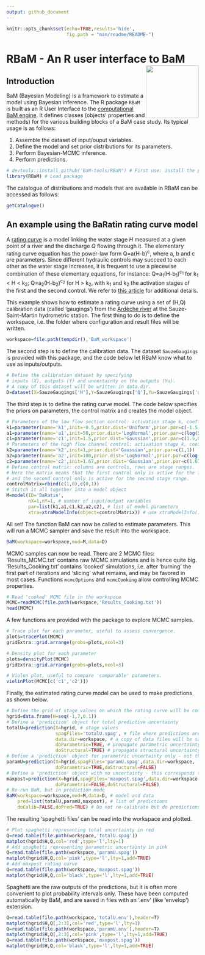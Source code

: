 ---
output: github_document
---

```{r setup, include=FALSE}
knitr::opts_chunk$set(echo=TRUE,results='hide',
                      fig.path = "man/readme/README-")
```

# RBaM - An R user interface to BaM <a href="https://github.com/BaM-tools/RBaM/"><img src="man/readme/logo.png" align="right" height="138" /></a>

## Introduction

BaM (Bayesian Modeling) is a framework to estimate a model using Bayesian inference. The R package `RBaM` is built as an R User Interface to the [computational BaM engine](https://github.com/BaM-tools/BaM). It defines classes (objects' properties and methods) for the various building blocks of a BaM case study. Its typical usage is as follows:

1. Assemble the dataset of input/ouput variables.
2. Define the model and set prior distributions for its parameters.
3. Perform Bayesian-MCMC inference.
4. Perform predictions.

```{r message=FALSE}
# devtools::install_github('BaM-tools/RBaM') # First use: install the package from GitHub
library(RBaM) # Load package
```

The catalogue of distributions and models that are available in RBaM can be accessed as follows:

```{r results='markup'}
getCatalogue()
```

## An example using the BaRatin rating curve model

A [rating curve](https://en.wikipedia.org/wiki/Rating_curve) is a model linking the water stage $H$ measured at a given point of a river and the discharge $Q$ flowing through it. The elementary rating curve equation has the power-law form Q=a(H-b)<sup>c</sup>, where a, b and c are parameters. Since different hydraulic controls may succeed to each other as the water stage increases, it is frequent to use a piecewise combination of these elementary equations, for instance: Q=a<sub>1</sub>(H-b<sub>1</sub>)<sup>c<sub>1</sub></sup> for k<sub>1</sub> < H < k<sub>2</sub>; Q=a<sub>2</sub>(H-b<sub>2</sub>)<sup>c<sub>2</sub></sup> for H > k<sub>2</sub>, with k<sub>1</sub> and k<sub>2</sub> the activation stages of the first and the second control.
We refer to [this article](https://hal.science/hal-00934237) for additional details.

This example shows how to estimate a rating curve using a set of (H,Q) calibration data (called 'gaugings') from the 
[Ardèche river](https://en.wikipedia.org/wiki/Ardèche_(river)) at the Sauze-Saint-Martin hydrometric station. The first thing to do is to define the workspace, i.e. the folder where configuration and result files will be written.

```{r}
workspace=file.path(tempdir(),'BaM_workspace')
```

The second step is to define the calibration data. The dataset `SauzeGaugings` is provided with this package, and the code below let RBaM know what to use as inputs/outputs. 

```{r}
# Define the calibration dataset by specifying 
# inputs (X), outputs (Y) and uncertainty on the outputs (Yu).
# A copy of this dataset will be written in data.dir.
D=dataset(X=SauzeGaugings['H'],Y=SauzeGaugings['Q'],Yu=SauzeGaugings['uQ'],data.dir=workspace)
```

The third step is to define the rating curve model. The code below specifies the priors on parameters, the control matrix and creates the model object.

```{r}
# Parameters of the low flow section control: activation stage k, coefficient a and exponent c
k1=parameter(name='k1',init=-0.5,prior.dist='Uniform',prior.par=c(-1.5,0))
a1=parameter(name='a1',init=50,prior.dist='LogNormal',prior.par=c(log(50),1))
c1=parameter(name='c1',init=1.5,prior.dist='Gaussian',prior.par=c(1.5,0.05))
# Parameters of the high flow channel control: activation stage k, coefficient a and exponent c
k2=parameter(name='k2',init=1,prior.dist='Gaussian',prior.par=c(1,1))
a2=parameter(name='a2',init=100,prior.dist='LogNormal',prior.par=c(log(100),1))
c2=parameter(name='c2',init=1.67,prior.dist='Gaussian',prior.par=c(1.67,0.05))
# Define control matrix: columns are controls, rows are stage ranges.
# Here the matrix means that the first control only is active for the first stage range,
# and the second control only is active for the second stage range.
controlMatrix=rbind(c(1,0),c(0,1))
# Stitch it all together into a model object
M=model(ID='BaRatin',
        nX=1,nY=1, # number of input/output variables
        par=list(k1,a1,c1,k2,a2,c2), # list of model parameters
        xtra=xtraModelInfo(object=controlMatrix)) # use xtraModelInfo() to pass the control matrix
```

All set! The function BaM can now be called to estimate parameters. This will run a MCMC sampler and save the result into the workspace.

```{r results='markup'}
BaM(workspace=workspace,mod=M,data=D)
```

MCMC samples can now be read. There are 2 MCMC files: 'Results_MCMC.txt' contains raw MCMC simulations and is hence quite big. 'Results_Cooking.txt' contains 'cooked' simulations, i.e. after 'burning' the first part of iterations and 'slicing' what remains, and may be favored in most cases. Functions `mcmcOptions` and `mcmcCooking` allow controlling MCMC properties.

```{r results='markup'}
# Read 'cooked' MCMC file in the workspace
MCMC=readMCMC(file.path(workspace,'Results_Cooking.txt'))
head(MCMC)
```

A few functions are provided with the package to explore MCMC samples.

```{r fig.height=6, fig.width=9}
# Trace plot for each parameter, useful to assess convergence.
plots=tracePlot(MCMC)
gridExtra::grid.arrange(grobs=plots,ncol=3)
```

```{r fig.height=6, fig.width=9}
# Density plot for each parameter
plots=densityPlot(MCMC)
gridExtra::grid.arrange(grobs=plots,ncol=3)
```


```{r fig.height=3, fig.width=6}
# Violon plot, useful to compare 'comparable' parameters.
violinPlot(MCMC[c('c1','c2')])
```

Finally, the estimated rating curve model can be used to make predictions as shown below.

```{r}
# Define the grid of stage values on which the rating curve will be computed
hgrid=data.frame(H=seq(-1,7,0.1))
# Define a 'prediction' object for total predictive uncertainty
totalU=prediction(X=hgrid, # stage values
                  spagFiles='totalU.spag', # file where predictions are saved
                  data.dir=workspace, # a copy of data files will be saved here
                  doParametric=TRUE, # propagate parametric uncertainty, i.e. MCMC samples?
                  doStructural=TRUE) # propagate structural uncertainty ?
# Define a 'prediction' object for parametric uncertainty only - not the doStructural=FALSE
paramU=prediction(X=hgrid,spagFiles='paramU.spag',data.dir=workspace,
                  doParametric=TRUE,doStructural=FALSE)
# Define a 'prediction' object with no uncertainty - this corresponds to the 'maxpost' rating curve maximizing the posterior
maxpost=prediction(X=hgrid,spagFiles='maxpost.spag',data.dir=workspace,
                  doParametric=FALSE,doStructural=FALSE)
# Re-run BaM, but in prediction mode
BaM(workspace=workspace,mod=M,data=D, # model and data
    pred=list(totalU,paramU,maxpost), # list of predictions
    doCalib=FALSE,doPred=TRUE) # Do not re-calibrate but do predictions
```

The resulting 'spaghetti files' can be read into the workspace and plotted. 

```{r fig.height=6, fig.width=9}
# Plot spaghetti representing total uncertainty in red
Q=read.table(file.path(workspace,'totalU.spag'))
matplot(hgrid$H,Q,col='red',type='l',lty=1)
# Add spaghetti representing parametric uncertainty in pink
Q=read.table(file.path(workspace,'paramU.spag'))
matplot(hgrid$H,Q,col='pink',type='l',lty=1,add=TRUE)
# Add maxpost rating curve
Q=read.table(file.path(workspace,'maxpost.spag'))
matplot(hgrid$H,Q,col='black',type='l',lty=1,add=TRUE)
```

Spaghetti are the raw outputs of the predictions, but it is often more convenient to plot probability intervals only. These have been computed automatically by BaM, and are saved in files with an '.env' (like 'envelop') extension.

```{r fig.height=6, fig.width=9}
Q=read.table(file.path(workspace,'totalU.env'),header=T)
matplot(hgrid$H,Q[,2:3],col='red',type='l',lty=1)
Q=read.table(file.path(workspace,'paramU.env'),header=T)
matplot(hgrid$H,Q[,2:3],col='pink',type='l',lty=1,add=TRUE)
Q=read.table(file.path(workspace,'maxpost.spag'))
matplot(hgrid$H,Q,col='black',type='l',lty=1,add=TRUE)
```
